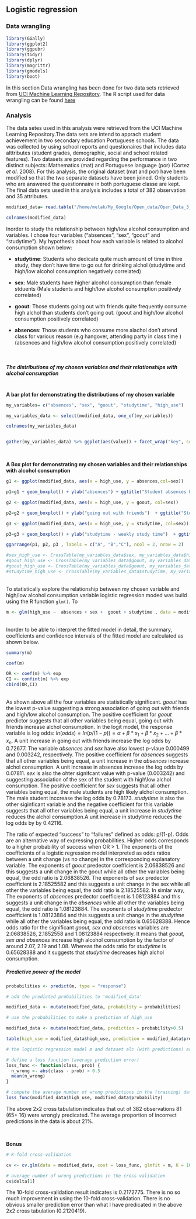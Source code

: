 ## **Logistic regression**

### **Data wrangling**
```r
library(GGally)
library(ggplot2)
library(ggpubr)
library(tidyr)
library(dplyr)
library(magrittr)
library(gmodels)
library(boot)
```

In this section Data wrangling has been done for two data sets retrieved from [UCI Machine Learning Repository](http://archive.ics.uci.edu/ml/datasets.html). The R script used for data wrangling can be found [here](https://github.com/melakbet/IODS-project/blob/master/data/create_alc.R)


### **Analysis**



The data setes used in this analysis were retrieved from the UCI Machine Learning Repository.The data sets are intend to apprach student achievement in two secondary education Portuguese schools. The data was collected by using school reports and questionaires that includes data alttributes (student grades, demographic, social and school related features). Two datasets are provided regarding the performance in two distinct subjects: Mathematics (mat) and Portuguese language (por) (Cortez *et al*. 2008). For this analysis, the original dataset (mat and por) have been modified so that the two separate datasets have been joined. Only students who are answered the questionnaire in both portuguese classe are kept. The final data sets used in this analysis includes a total of 382 observation and 35 attributes. 



```r

modified_data= read.table("/home/melak/My_Google/Open_data/Open_Data_3_2/IODS-project/data/modified_data.txt", sep="\t", header=TRUE)

colnames(modified_data)

```

Inorder to study the relationship between high/low alcohol consumption and variables. I chose four variables ("absences", "sex", "goout" and "studytime"). My hypothesis about how each variable is related to alcohol consumption shown below:

- **studytime**: Students who dedicate quite much amount of time in thire study, they don't have time to go out for drinking alchol (studytime and high/low alcohol consumption negatively correlated)

- **sex**: Male students have higher alcohol consumption than female stduents (Male students and high/low alcohol consumption positively correlated)

- **goout**: Those students going out with friends quite frequently consume high alchol than students don't going out. (goout and high/low alcohol consumption positively correlated)

- **absences**: Those students who consume more alachol don't attend class for various reason (e.g hangover, attending party in class time ) (absences and high/low alcohol consumption positively correlated)


<br/>


##### **The distributions of my chosen variables and their relationships with alcohol consumption**
<br/>
**A bar plot for demonstrating the distributions of my chosen  variable**
```r

my_variables= c("absences", "sex", "goout", "studytime", "high_use")

my_variables_data <- select(modified_data, one_of(my_variables))

colnames(my_variables_data)


gather(my_variables_data) %>% ggplot(aes(value)) + facet_wrap("key", scales = "free") + geom_bar()



```

<br/>
**A Box plot for demonstrating my chosen variables and their relationships with alcohol consumption**

```r

g1 <- ggplot(modified_data, aes(x = high_use, y = absences,col=sex))

p1=g1 + geom_boxplot() + ylab("absences") + ggtitle("Student absences by alcohol consumption and sex")

g2 <- ggplot(modified_data, aes(x = high_use, y = goout, col=sex))

p2=g2 + geom_boxplot() + ylab("going out with friends")  + ggtitle("Student who going out with friends by alcohol consumption and sex") 

g3 <- ggplot(modified_data, aes(x = high_use, y = studytime, col=sex))

p3=g3 + geom_boxplot() + ylab("studytime - weekly study time")  + ggtitle("Student who dedicate time to study by alcohol consumption and sex") 

ggarrange(p1, p2, p3 , labels = c("A", "B","C"), ncol = 2, nrow = 2)


```
```r
#sex_high_use <- CrossTable(my_variables_data$sex, my_variables_data$high_use)
#goout_high_use <- CrossTable(my_variables_data$goout, my_variables_data$high_use)
#goout_high_use <- CrossTable(my_variables_data$goout, my_variables_data$high_use)
#studytime_high_use <- CrossTable(my_variables_data$studytime, my_variables_data$high_use)
```
<br/>
To statistically explore the relationship between my chosen variable and high/low alcohol consumption variable logistic regression moded was build using the R function `glm()`. To 

```r

m <- glm(high_use ~  absences + sex +  goout + studytime , data = modified_data, family = "binomial")


```
<br/>
Inorder to be able to interpret the fitted model in detail, the summary, coefficients and confidence intervals of the fitted model are calculated as shown below.
```r




summary(m)

coef(m)

OR <- coef(m) %>% exp
CI <- confint(m) %>% exp
cbind(OR,CI)

```

<br/>
As shown above all the four variables are statistically significant. *goout* has the lowest p-value suggesting a strong association of going out with friends and high/low alcohol consumption. The positive coefficient for *goout* predictor suggests that all other variables being equal, going out with friends increase alchol consumption. In the logit model, the response variable is log odds: $ln(odds) = ln(p/(1-p)) =\alpha+ \beta*x_1 + \beta*x_2 + … + \beta*x_n$. A unit increase in going out with friends increase the log odds by 0.72677. The variable *absences* and *sex* have also lowest p-vlaue 0.000499 and 0.003242, respectively. The positive coefficient for *absences*  suggests that all other variables being equal, a unit  increase in the *absences* increase  alchol consumption. A unit increase in absences increase the log odds by 0.07811. *sex* is also the ohter signifcant value with p-value (0.003242) and suggesting association of the sex of the student with high\\low alchol consumption. The positive coefficient for *sex* suggests that all other variables being equal, the male students are high likely alchol consumption. The male student inccrease the log odds by 0.78173. *studytime* is also the other siginficant variable and the negative coefficient for this variable suggests that all other variables being equal, a unit increase in *studytime* reduces the alchol consumption.A unit increase in studytime reduces the log odds by by 0.42116.

The ratio of expected “success” to “failures” defined as odds: p/(1-p). Odds are an alternative way of expressing probabilities. Higher odds corresponds to a higher probability of success when OR > 1. The exponents of the coefficients of a logistic regression model interpreted as odds ratios between a unit change (vs no change) in the corresponding explanatory variable. The exponents of *goout* predector coefficient is 2.06838526 and this suggests a unit change in the goout while  all other the variables being equal, the odd ratio is 2.06838526. The exponents of *sex* predector coefficient is 2.18525582 and this suggests a unit change in the sex while  all other the variables being equal, the odd ratio is 2.18525582. In simlar way, The exponents of *absences* predector coefficient is 1.08123884 and this suggests a unit change in the *absences* while  all other the variables being equal, the odd ratio is 1.08123884. The exponents of *studytime* predector coefficient is 1.08123884 and this suggests a unit change in the *studytime* while  all other the variables being equal, the odd ratio is 0.65628388.  Hence odds ratio for the significant *goout, sex and absences*  variables  are 2.06838526, 2.1852558 and 1.08123884 respectively. It means that *goout, sex and absences* increase high alcohol consumption by the factor of around 2.07, 2.19 and 1.08. Whereas the odds ratio for *studytime* is 0.65628388 and it suggests that *studytime* decreases high alchol consumption.





##### **Predictive power of the model**

```r
probabilities <- predict(m, type = "response")

# add the predicted probabilities to 'modified_data'

modified_data <- mutate(modified_data, probability = probabilities)

# use the probabilities to make a prediction of high_use

modified_data <- mutate(modified_data, prediction = probability>0.5)

table(high_use = modified_data$high_use, prediction = modified_data$prediction)

```

```r
# the logistic regression model m and dataset alc (with predictions) are available

# define a loss function (average prediction error)
loss_func <- function(class, prob) {
  n_wrong <- abs(class - prob) > 0.5
  mean(n_wrong)
}

# compute the average number of wrong predictions in the (training) data
loss_func(modified_data$high_use, modified_data$probability)
```
The above 2x2 cross tabulation indicates that out of 382 observations 81 (65+ 16) were wrongly predicated. The average proportion of incorrect predictions in the data is about 21%.

<br/>

**Bonus**
```r
# K-fold cross-validation

cv <- cv.glm(data = modified_data, cost = loss_func, glmfit = m, K = 10)

# average number of wrong predictions in the cross validation
cv$delta[1]

```

The 10-fold cross-validation result indicates  is 0.2172775. There is no so much improvement in using the 10-fold cross-validation. There is no obvious smaller prediction error than what I have predicated in the above  2x2 cross tabulation (0.2120419).